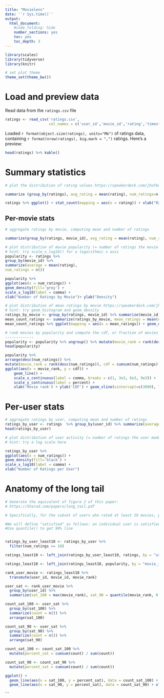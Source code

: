 ---
title: "Movielens"
date: '`r Sys.time()`'
output:
  html_document:
    #code_folding: hide
    number_sections: yes
    toc: yes
    toc_depth: 3
---

```{r setup, include=FALSE}
library(scales)
library(tidyverse)
library(knitr)

# set plot theme
theme_set(theme_bw())
```

# Load and preview data

Read data from the `ratings.csv` file
```{r load-data}
ratings <- read_csv('ratings.csv',
                    col_names = c('user_id','movie_id','rating','timestamp'))
```

Loaded `r format(object.size(ratings), units="Mb")` of ratings data, containing `r format(nrow(ratings), big.mark = ",")` ratings. Here's a preview:
```{r preview-data}
head(ratings) %>% kable()
```

# Summary statistics

```{r dist-ratings}
# plot the distribution of rating values https://speakerdeck.com/jhofman/modeling-social-data-lecture-2-introduction-to-counting?slide=26

summarize (group_by(ratings), avg_rating = mean(rating), num_ratings=n())

ratings %>% ggplot() + stat_count(mapping = aes(x = rating)) + xlab("Rating") + ylab("Number of ratings") + scale_y_continuous(label = comma)

```

## Per-movie stats

```{r aggregate-by-movie}
# aggregate ratings by movie, computing mean and number of ratings

summarize(group_by(ratings, movie_id), avg_rating = mean(rating), num_ratings=n())
```

```{r dist-movie-popularity}
# plot distribution of movie popularity (= number of ratings the movie received)
# hint: try scale_x_log10() for a logarithmic x axis
popularity <- ratings %>%
group_by(movie_id) %>%
summarize(average = mean(rating),
num_ratings = n())

popularity %>%
ggplot(aes(x = num_ratings)) +
geom_density(fill='grey') +
scale_x_log10(label = comma) +
xlab("Number of Ratings by Movie")+ ylab("Density")
```

```{r dist-mean-ratings-by-movie}
# plot distribution of mean ratings by movie https://speakerdeck.com/jhofman/modeling-social-data-lecture-2-introduction-to-counting?slide=28
# hint: try geom_histogram and geom_density
ratings_by_movie <- group_by(ratings, movie_id) %<% summarize(movie_id)
mean_count_ratings <- summarize(ratings_by_movie, mean_ratings = mean(rating), num_ratings = n())
mean_count_ratings %>% ggplot(mapping = aes(x = mean_ratings)) + geom_density(color = "gray", fill = "black") + xlab("Mean Rating by Movie")+ ylab("Density")


```

```{r cdf-movie-pop}
# rank movies by popularity and compute the cdf, or fraction of movies covered by the top-k movies https://speakerdeck.com/jhofman/modeling-social-data-lecture-2-introduction-to-counting?slide=30
-------------
popularity <- popularity %>% ungroup() %>% mutate(movie_rank = rank(desc(num_ratings)))
head(popularity)

popularity %>%
arrange(desc(num_ratings)) %>%
mutate(movie_rank = rank(desc(num_ratings)), cdf = cumsum(num_ratings) / sum(num_ratings)) %>%
ggplot(aes(x = movie_rank, y = cdf)) +
    geom_line() +
    scale_x_continuous(label = comma, breaks = c(1, 3e3, 6e3, 9e3)) +
    scale_y_continuous(label = percent) +
    xlab('Movie rank') + ylab('CDF') + geom_vline(xintercept=c(3000), linetype="dotted")
```
# Per-user stats

```{r aggregate-by-user}
# aggregate ratings by user, computing mean and number of ratings
ratings_by_user <- ratings  %>% group_by(user_id) %>% summarize(average = mean(rating), num_ratings= n()) 
head(ratings_by_user)

```

```{r dist-user-activity}
# plot distribution of user activity (= number of ratings the user made)
# hint: try a log scale here

ratings_by_user %>%
ggplot(aes(x = num_ratings)) +
geom_density(fill='black') +
scale_x_log10(label = comma) +
xlab("Number of Ratings per User")

```

# Anatomy of the long tail

```{r long-tail}
# Generate the equivalent of figure 2 of this paper:
# https://5harad.com/papers/long_tail.pdf

# Specifically, for the subset of users who rated at least 10 movies, produce a plot that shows the fraction of users satisfied (vertical axis) as a function of inventory size (horizontal axis). 

#We will define "satisfied" as follows: an individual user is satisfied p% of the time at inventory of size k if at least p% of the movies they rated are contained in the top k most popular movies. As in the paper, produce one curve for the 100% user satisfaction level and another for 90%---do not, however, bother implementing the null model (shown in the dashed lines). 
#Use quantile() to get 90% line 


ratings_by_user_least10 <- ratings_by_user %>% 
  filter(num_ratings >= 10)

ratings_least10 <- left_join(ratings_by_user_least10, ratings, by = "user_id")

ratings_least10 <- left_join(ratings_least10, popularity, by = "movie_id")

rank_user_movie <- ratings_least10 %>%
  transmute(user_id, movie_id, movie_rank)

user_sat <- rank_user_movie %>% 
  group_by(user_id) %>%
  summarize(sat_100 = max(movie_rank), sat_90 = quantile(movie_rank, 0.9))

count_sat_100 <- user_sat %>%
  group_by(sat_100) %>%
  summarize(count = n()) %>%
  arrange(sat_100)

count_sat_90 <- user_sat %>%
  group_by(sat_90) %>%
  summarize(count = n()) %>%
  arrange(sat_90)

count_sat_100 <- count_sat_100 %>%
  mutate(percent_sat = cumsum(count) / sum(count))

count_sat_90 <- count_sat_90 %>%
  mutate(percent_sat = cumsum(count) / sum(count))

ggplot() +
  geom_line(aes(x = sat_100, y = percent_sat), data = count_sat_100) +
  geom_line(aes(x = sat_90, y = percent_sat), data = count_sat_90) + xlab('Inventory Size') +  ylab('Percent of Users Satisfied') + geom_vline(xintercept=c(3000), linetype="dotted")
```
```
